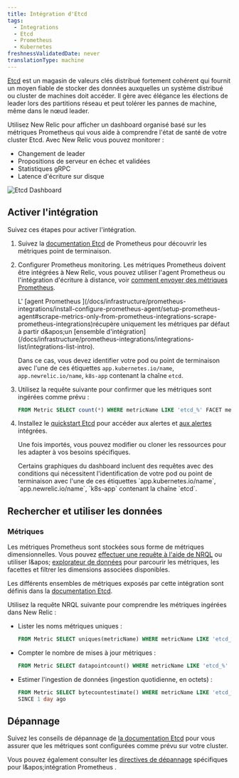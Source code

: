 ```yaml
---
title: Intégration d'Etcd
tags:
  - Integrations
  - Etcd
  - Prometheus
  - Kubernetes
freshnessValidatedDate: never
translationType: machine
---
```


[Etcd](https://etcd.io/) est un magasin de valeurs clés distribué fortement cohérent qui fournit un moyen fiable de stocker des données auxquelles un système distribué ou cluster de machines doit accéder. Il gère avec élégance les élections de leader lors des partitions réseau et peut tolérer les pannes de machine, même dans le nœud leader.

Utilisez New Relic pour afficher un dashboard organisé basé sur les métriques Prometheus qui vous aide à comprendre l'état de santé de votre cluster Etcd. Avec New Relic vous pouvez monitorer :

* Changement de leader
* Propositions de serveur en échec et validées
* Statistiques gRPC
* Latence d'écriture sur disque

<img title="Etcd Dashboard" alt="Etcd Dashboard" src="/images/kubernetes_screenshot-crop_etcd-dashboard.webp" />

## Activer l'intégration

Suivez ces étapes pour activer l'intégration.

1. Suivez la [documentation Etcd](https://etcd.io/docs/v3.5/op-guide/monitoring/) de Prometheus pour découvrir les métriques point de terminaison.

2. Configurer Prometheus monitoring. Les métriques Prometheus doivent être intégrées à New Relic, vous pouvez utiliser l'agent Prometheus ou l'intégration d'écriture à distance, voir [comment envoyer des métriques Prometheus](/docs/infrastructure/prometheus-integrations/get-started/send-prometheus-metric-data-new-relic/).

   <Callout variant="important">
     L' [agent Prometheus ](/docs/infrastructure/prometheus-integrations/install-configure-prometheus-agent/setup-prometheus-agent#scrape-metrics-only-from-prometheus-integrations-scrape-prometheus-integrations)récupère uniquement les métriques par défaut à partir d&amp;apos;un [ensemble d'intégration](/docs/infrastructure/prometheus-integrations/integrations-list/integrations-list-intro).

     Dans ce cas, vous devez identifier votre pod ou point de terminaison avec l'une de ces étiquettes `app.kubernetes.io/name`, `app.newrelic.io/name`, `k8s-app` contenant la chaîne `etcd`.
   </Callout>

3. Utilisez la requête suivante pour confirmer que les métriques sont ingérées comme prévu :

   ```sql
   FROM Metric SELECT count(*) WHERE metricName LIKE 'etcd_%' FACET metricName LIMIT MAX
   ```

4. Installez le [quickstart Etcd](https://newrelic.com/instant-observability/etcd) pour accéder aux <InlinePopover type="dashboards" />alertes et [aux alertes](/docs/alerts-applied-intelligence/new-relic-alerts/learn-alerts/introduction-alerts/) intégrées.

   Une fois importés, vous pouvez modifier ou cloner les ressources pour les adapter à vos besoins spécifiques.

   <Callout variant="important">
     Certains graphiques du dashboard incluent des requêtes avec des conditions qui nécessitent l'identification de votre pod ou point de terminaison avec l'une de ces étiquettes `app.kubernetes.io/name`, `app.newrelic.io/name`, `k8s-app` contenant la chaîne `etcd`.
   </Callout>

## Rechercher et utiliser les données

### Métriques

Les métriques Prometheus sont stockées sous forme de métriques dimensionnelles. Vous pouvez [effectuer une requête à l'aide de NRQL](/docs/telemetry-data-platform/get-data/apis/query-metric-data-type/) ou utiliser l&amp;apos; [explorateur de données](/docs/query-your-data/explore-query-data/browse-data/introduction-data-explorer/) pour parcourir les métriques, les facettes et filtrer les dimensions associées disponibles.

Les différents ensembles de métriques exposés par cette intégration sont définis dans la [documentation Etcd](https://etcd.io/docs/v3.5/metrics/).

Utilisez la requête NRQL suivante pour comprendre les métriques ingérées dans New Relic :

* Lister les noms métriques uniques :

  ```sql
  FROM Metric SELECT uniques(metricName) WHERE metricName LIKE 'etcd_%' LIMIT MAX
  ```

* Compter le nombre de mises à jour métriques :

  ```sql
  FROM Metric SELECT datapointcount() WHERE metricName LIKE 'etcd_%' LIMIT MAX
  ```

* Estimer l'ingestion de données (ingestion quotidienne, en octets) :

  ```sql
  FROM Metric SELECT bytecountestimate() WHERE metricName LIKE 'etcd_%' 
  SINCE 1 day ago
  ```

## Dépannage

Suivez les conseils de dépannage de [la documentation Etcd](https://etcd.io/docs/v3.5/op-guide/monitoring/) pour vous assurer que les métriques sont configurées comme prévu sur votre cluster.

Vous pouvez également consulter les [directives de dépannage](/docs/infrastructure/prometheus-integrations/troubleshooting/no-data-appears-prometheus-integration) spécifiques pour l&amp;apos;intégration Prometheus .